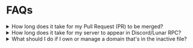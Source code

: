 # FAQs

<details>
<summary>How long does it take for my Pull Request (PR) to be merged?</summary>

We typically review all pull request once to twice a week. 
However, if your pull request is marked with issues that need resolved, we will skip over your pull request, until those issues have been resolved. 

</details>

<details>
<summary>How long does it take for my server to appear in Discord/Lunar RPC?</summary>

After your pull request has been reviewed and merged, it typically takes around 24-48 hours before your server will start to appear.
In certain cases, like updating your server logo, it can take several days before appearing due to Discord's cache. There is nothing we're able to do about the cache.

**Note:** Do not alert or contact us asking for an update if it has __not__ been over 5 consecutive days after your pull request has been merged.

</details>

<details>
<summary>What should I do if I own or manage a domain that's in the inactive file?</summary>

You can open a fork, removing it from the `inactive.json` file. After that, ensure your server information is update and contains all the required information.

If you do not update your server information, your pull request will be denied.

Don't know how to create a fork? [Click here](https://docs.github.com/en/pull-requests/collaborating-with-pull-requests/proposing-changes-to-your-work-with-pull-requests/creating-a-pull-request-from-a-fork)!

</details>
